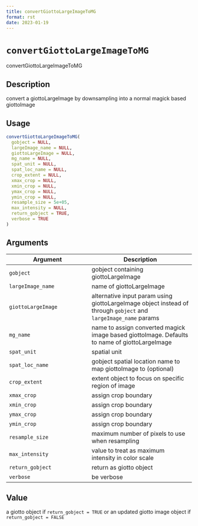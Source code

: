 ```yaml
--- 
title: convertGiottoLargeImageToMG 
format: rst 
date: 2023-01-19 
--- 
```

# `convertGiottoLargeImageToMG`

convertGiottoLargeImageToMG


## Description

convert a giottoLargeImage by downsampling into a normal magick based giottoImage


## Usage

```r
convertGiottoLargeImageToMG(
  gobject = NULL,
  largeImage_name = NULL,
  giottoLargeImage = NULL,
  mg_name = NULL,
  spat_unit = NULL,
  spat_loc_name = NULL,
  crop_extent = NULL,
  xmax_crop = NULL,
  xmin_crop = NULL,
  ymax_crop = NULL,
  ymin_crop = NULL,
  resample_size = 5e+05,
  max_intensity = NULL,
  return_gobject = TRUE,
  verbose = TRUE
)
```


## Arguments

Argument      |Description
------------- |----------------
`gobject`     |     gobject containing giottoLargeImage
`largeImage_name`     |     name of giottoLargeImage
`giottoLargeImage`     |     alternative input param using giottoLargeImage object instead of through `gobject` and `largeImage_name` params
`mg_name`     |     name to assign converted magick image based giottoImage. Defaults to name of giottoLargeImage
`spat_unit`     |     spatial unit
`spat_loc_name`     |     gobject spatial location name to map giottoImage to (optional)
`crop_extent`     |     extent object to focus on specific region of image
`xmax_crop`     |     assign crop boundary
`xmin_crop`     |     assign crop boundary
`ymax_crop`     |     assign crop boundary
`ymin_crop`     |     assign crop boundary
`resample_size`     |     maximum number of pixels to use when resampling
`max_intensity`     |     value to treat as maximum intensity in color scale
`return_gobject`     |     return as giotto object
`verbose`     |     be verbose


## Value

a giotto object if `return_gobject = TRUE` or an updated giotto
 image object if `return_gobject = FALSE`


